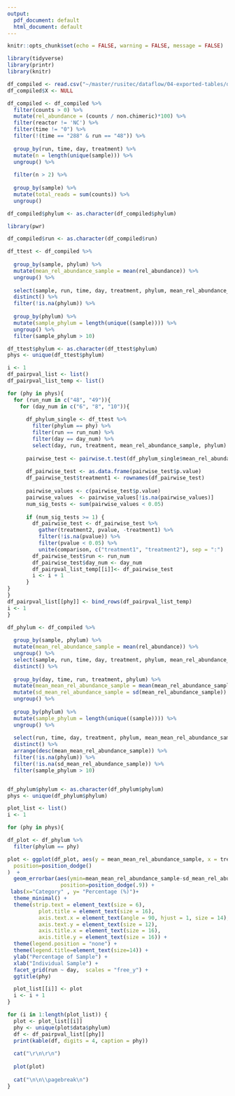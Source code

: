 ```yaml
---
output:
  pdf_document: default
  html_document: default
---
```


```r
knitr::opts_chunk$set(echo = FALSE, warning = FALSE, message = FALSE)
```

```r
library(tidyverse)
library(printr)
library(knitr)
```

```r
df_compiled <- read.csv("~/master/rusitec/dataflow/04-exported-tables/df_forward_compiled.csv")
df_compiled$X <- NULL
```

```r
df_compiled <- df_compiled %>%
  filter(counts > 0) %>%
  mutate(rel_abundance = (counts / non.chimeric)*100) %>%
  filter(reactor != 'NC') %>%
  filter(time != "0") %>%
  filter(!(time == "288" & run == "48")) %>%
  
  group_by(run, time, day, treatment) %>%
  mutate(n = length(unique(sample))) %>%
  ungroup() %>%
  
  filter(n > 2) %>%
  
  group_by(sample) %>%
  mutate(total_reads = sum(counts)) %>%
  ungroup()

df_compiled$phylum <- as.character(df_compiled$phylum)  
```

```r
library(pwr)

df_compiled$run <- as.character(df_compiled$run)

df_ttest <- df_compiled %>%
  
  group_by(sample, phylum) %>%
  mutate(mean_rel_abundance_sample = mean(rel_abundance)) %>%
  ungroup() %>%
  
  select(sample, run, time, day, treatment, phylum, mean_rel_abundance_sample) %>%
  distinct() %>%
  filter(!is.na(phylum)) %>%
  
  group_by(phylum) %>%
  mutate(sample_phylum = length(unique((sample)))) %>%
  ungroup() %>%
  filter(sample_phylum > 10)

df_ttest$phylum <- as.character(df_ttest$phylum)
phys <- unique(df_ttest$phylum)

i <- 1
df_pairpval_list <- list()
df_pairpval_list_temp <- list()

for (phy in phys){
  for (run_num in c("48", "49")){
    for (day_num in c("6", "8", "10")){
    
      df_phylum_single <- df_ttest %>%
        filter(phylum == phy) %>%
        filter(run == run_num) %>%
        filter(day == day_num) %>%
        select(day, run, treatment, mean_rel_abundance_sample, phylum)
      
      pairwise_test <- pairwise.t.test(df_phylum_single$mean_rel_abundance_sample, df_phylum_single$treatment, p.adjust.method = "none")
      
      df_pairwise_test <- as.data.frame(pairwise_test$p.value)
      df_pairwise_test$treatment1 <- rownames(df_pairwise_test)
      
      pairwise_values <- c(pairwise_test$p.value)
      pairwise_values  <- pairwise_values[!is.na(pairwise_values)]
      num_sig_tests <- sum(pairwise_values < 0.05)
      
      if (num_sig_tests >= 1) {
        df_pairwise_test <- df_pairwise_test %>%
          gather(treatment2, pvalue, -treatment1) %>%
          filter(!is.na(pvalue)) %>%
          filter(pvalue < 0.05) %>%
          unite(comparison, c("treatment1", "treatment2"), sep = ":")
        df_pairwise_test$run <- run_num
        df_pairwise_test$day_num <- day_num
        df_pairpval_list_temp[[i]]<- df_pairwise_test
        i <- i + 1
      }
}
}
df_pairpval_list[[phy]] <- bind_rows(df_pairpval_list_temp)
i <- 1
}
```

```r
df_phylum <- df_compiled %>%
  
  group_by(sample, phylum) %>%
  mutate(mean_rel_abundance_sample = mean(rel_abundance)) %>%
  ungroup() %>%
  select(sample, run, time, day, treatment, phylum, mean_rel_abundance_sample) %>%
  distinct() %>%
  
  group_by(day, time, run, treatment, phylum) %>%
  mutate(mean_mean_rel_abundance_sample = mean(mean_rel_abundance_sample)) %>%
  mutate(sd_mean_rel_abundance_sample = sd(mean_rel_abundance_sample)) %>%
  ungroup() %>%
  
  group_by(phylum) %>%
  mutate(sample_phylum = length(unique((sample)))) %>%
  ungroup() %>%
  
  select(run, time, day, treatment, phylum, mean_mean_rel_abundance_sample, sd_mean_rel_abundance_sample, sample_phylum) %>%
  distinct() %>%
  arrange(desc(mean_mean_rel_abundance_sample)) %>%
  filter(!is.na(phylum)) %>%
  filter(!is.na(sd_mean_rel_abundance_sample)) %>%
  filter(sample_phylum > 10)


df_phylum$phylum <- as.character(df_phylum$phylum)
phys <- unique(df_phylum$phylum)
```

```r
plot_list <- list()
i <- 1

for (phy in phys){

df_plot <- df_phylum %>%
  filter(phylum == phy)

plot <- ggplot(df_plot, aes(y = mean_mean_rel_abundance_sample, x = treatment, fill = treatment)) + geom_bar(stat = "identity", color="black", alpha=0.5,
  position=position_dodge()
)  +
  geom_errorbar(aes(ymin=mean_mean_rel_abundance_sample-sd_mean_rel_abundance_sample, ymax=mean_mean_rel_abundance_sample+sd_mean_rel_abundance_sample), width=.2,
                 position=position_dodge(.9)) +
 labs(x="Category" , y= "Percentage (%)")+
  theme_minimal() +
  theme(strip.text = element_text(size = 6),
          plot.title = element_text(size = 16),
          axis.text.x = element_text(angle = 90, hjust = 1, size = 14),
          axis.text.y = element_text(size = 12),
          axis.title.x = element_text(size = 16),
          axis.title.y = element_text(size = 16)) + 
  theme(legend.position = "none") +
  theme(legend.title=element_text(size=14)) +
  ylab("Percentage of Sample") +
  xlab("Individual Sample") +
  facet_grid(run ~ day,  scales = "free_y") +
  ggtitle(phy) 

  plot_list[[i]] <- plot
  i <- i + 1
}
```

```r
for (i in 1:length(plot_list)) {
  plot <- plot_list[[i]]
  phy <- unique(plot$data$phylum)
  df <- df_pairpval_list[[phy]]
  print(kable(df, digits = 4, caption = phy))
  
  cat("\r\n\r\n")
  
  plot(plot)
  
  cat("\n\n\\pagebreak\n")
}
```
